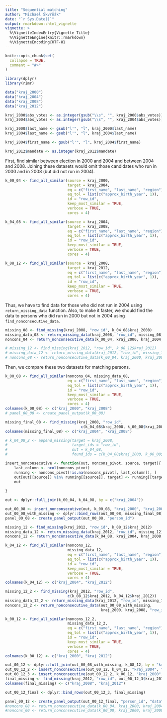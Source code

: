 ```yaml
---
title: "Sequential matching"
author: "Michael Škvrňák"
date: "`r Sys.Date()`"
output: rmarkdown::html_vignette
vignette: >
  %\VignetteIndexEntry{Vignette Title}
  %\VignetteEngine{knitr::rmarkdown}
  %\VignetteEncoding{UTF-8}
---
```


```r
knitr::opts_chunk$set(
  collapse = TRUE,
  comment = "#>"
)
```

```r

library(dplyr)
library(rimr)

data("kraj_2000")
data("kraj_2004")
data("kraj_2008")
data("kraj_2012")

kraj_2000$abs_votes <- as.integer(gsub("\\s", "", kraj_2000$abs_votes))
kraj_2004$abs_votes <- as.integer(gsub("\\s", "", kraj_2004$abs_votes))

kraj_2000$last_name <- gsub("l'", "ĺ", kraj_2000$last_name)
kraj_2004$last_name <- gsub("l'", "ĺ", kraj_2004$last_name)

kraj_2004$first_name <- gsub("l'", "ĺ", kraj_2004$first_name)

kraj_2012$mandate <- as.integer(kraj_2012$mandate)

```

First, find similar between election in 2000 and 2004 and between 2004 and 2008. 
Joining these datasets would omit those candidates who run in 2000 and in 2008 
(but did not run in 2004).
```r
k_00_04 <- find_all_similar(source = kraj_2000, 
                            target = kraj_2004, 
                            eq = c("first_name", "last_name", "region"), 
                            eq_tol = list(c("approx_birth_year", 1)), 
                            id = "row_id", 
                            keep_most_similar = TRUE, 
                            verbose = TRUE, 
                            cores = 4)

k_04_08 <- find_all_similar(source = kraj_2004, 
                            target = kraj_2008, 
                            eq = c("first_name", "last_name", "region"), 
                            eq_tol = list(c("approx_birth_year", 1)), 
                            id = "row_id", 
                            keep_most_similar = TRUE, 
                            verbose = TRUE, 
                            cores = 4)

k_08_12 <- find_all_similar(source = kraj_2008, 
                            target = kraj_2012, 
                            eq = c("first_name", "last_name", "region"), 
                            eq_tol = list(c("approx_birth_year", 1)), 
                            id = "row_id", 
                            keep_most_similar = TRUE, 
                            verbose = TRUE, 
                            cores = 4)


```

Thus, we have to find data for those who did not run in 2004 
using `return_missing_data` function.
Also, to make it faster, we should find the data to persons who did run in 2000 but 
not in 2004 using `find_nonconsecutive_data`.

```r
missing_08 <- find_missing(kraj_2008, "row_id", k_04_08$kraj_2008)
missing_data_08 <- return_missing_data(kraj_2008, "row_id", missing_08)
noncons_04 <- return_nonconsecutive_data(k_00_04, kraj_2000, kraj_2004, "row_id")

# missing_12 <- find_missing(kraj_2012, "row_id", k_08_12$kraj_2012)
# missing_data_12 <- return_missing_data(kraj_2012, "row_id", missing_12)
# noncons_08 <- return_nonconsecutive_data(k_00_04, kraj_2000, kraj_2004, "row_id")


```

Then, we compare these two datasets for matching persons.
```r
k_00_08 <- find_all_similar(noncons_04, missing_data_08, 
                            eq = c("first_name", "last_name", "region"), 
                            eq_tol = list(c("approx_birth_year", 1)), 
                            id = "row_id", 
                            keep_most_similar = TRUE, 
                            verbose = TRUE, 
                            cores = 4)
colnames(k_00_08) <- c("kraj_2000", "kraj_2008")
# panel_00_08 <- create_panel_output(k_00_08)

missing_final_08 <- find_missing(kraj_2008, "row_id", 
                                  c(k_04_08$kraj_2008, k_00_08$kraj_2008))
colnames(missing_final_08) <- c("kraj_2004", "kraj_2008")

# k_04_08_2 <- append_missing(target = kraj_2008, 
#                             target_ids = "row_id", 
#                             out = k_04_08, 
#                             found_ids = c(k_04_08$kraj_2008, k_00_08$kraj_2008))

```

```r
insert_nonconsecutive <- function(out, noncons_pivot, source, target){
    last_column <- ncol(noncons_pivot)
    running <- noncons_pivot[!is.na(noncons_pivot[, last_column]), ]
    out[out[[source]] %in% running[[source]], target] <- running[[target]]
    out
    
}

out <- dplyr::full_join(k_00_04, k_04_08, by = c("kraj_2004"))

out_00_08 <- insert_nonconsecutive(out, k_00_08, "kraj_2000", "kraj_2008")
out_00_08_with_missing <- dplyr::bind_rows(out_00_08, missing_final_08)
panel_00_08 <- create_panel_output(out_00_08, "person_id")

missing_12 <- find_missing(kraj_2012, "row_id", k_08_12$kraj_2012)
missing_data_12 <- return_missing_data(kraj_2012, "row_id", missing_12)
noncons_12 <- return_nonconsecutive_data(k_04_08, kraj_2004, kraj_2008, "row_id")

k_04_12 <- find_all_similar(noncons_12, 
                            missing_data_12, 
                            eq = c("first_name", "last_name", "region"), 
                            eq_tol = list(c("approx_birth_year", 1)), 
                            id = "row_id", 
                            keep_most_similar = TRUE, 
                            verbose = TRUE, 
                            cores = 4)
colnames(k_04_12) <- c("kraj_2004", "kraj_2012")

missing_12_2 <- find_missing(kraj_2012, "row_id", 
                            c(k_08_12$kraj_2012, k_04_12$kraj_2012))
missing_data_12_2 <- return_missing_data(kraj_2012, "row_id", missing_12_2)
noncons_12_2 <- return_nonconsecutive_data(out_00_08_with_missing, 
                                           kraj_2000, kraj_2008, "row_id")

k_00_12 <- find_all_similar(noncons_12_2, 
                            missing_data_12_2, 
                            eq = c("first_name", "last_name", "region"), 
                            eq_tol = list(c("approx_birth_year", 1)), 
                            id = "row_id", 
                            keep_most_similar = TRUE, 
                            verbose = TRUE, 
                            cores = 4)
colnames(k_00_12) <- c("kraj_2000", "kraj_2012")

out_00_12 <- dplyr::full_join(out_00_08_with_missing, k_08_12, by = "kraj_2008")
out_00_12_2 <- insert_nonconsecutive(out_00_12, k_04_12, "kraj_2004", "kraj_2012")
out_00_12_3 <- insert_nonconsecutive(out_00_12_2, k_00_12, "kraj_2000", "kraj_2012")
final_missing <- find_missing(kraj_2012, "row_id", out_00_12_3$kraj_2012)
colnames(final_missing) <- c("kraj_2008", "kraj_2012")

out_00_12_final <- dplyr::bind_rows(out_00_12_3, final_missing)

panel_00_12 <- create_panel_output(out_00_12_final, "person_id", "data")
#noncons_08 <- return_nonconsecutive_data(k_00_04, kraj_2000, kraj_2004, "row_id")
#noncons_00 <- return_nonconsecutive_data(k_00_08, kraj_2000, kraj_2008, "row_id")
```
